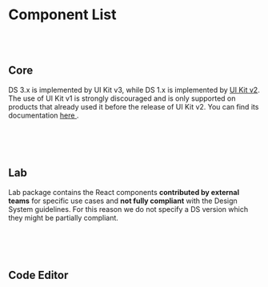 




<Meta title="Get Started/Component List" />

# Component List

<br />
<br />

## Core

<p>
  DS 3.x is implemented by UI Kit v3, while DS 1.x is implemented by
  <a href="https://lumada-design.github.io/uikit/master/?path=/docs/*">UI Kit v2</a>. The use of UI Kit
  v1 is strongly discouraged and is only supported on products that already used it before the release
  of UI Kit v2. You can find its documentation <a href="https://lumada-design.github.io/uikit/v1.x/">
    here
  </a>.
</p>

<br />

<ComponentsTable tableData={coreTableData} tableColumnsConfig={coreComponentTableConfig} />

<br />
<br />

## Lab

<p>
  Lab package contains the React components <b>contributed by external teams</b> for specific use
  cases and <b>not fully compliant</b> with the Design System guidelines. For this reason we do not
  specify a DS version which they might be partially compliant.
</p>

<br />

<ComponentsTable tableData={labComponentData} tableColumnsConfig={labComponentTableConfig} />

<br />
<br />

## Code Editor

<br />

<ComponentsTable
  tableData={codeEditorComponentData}
  tableColumnsConfig={codeEditorComponentTableConfig}
/>
